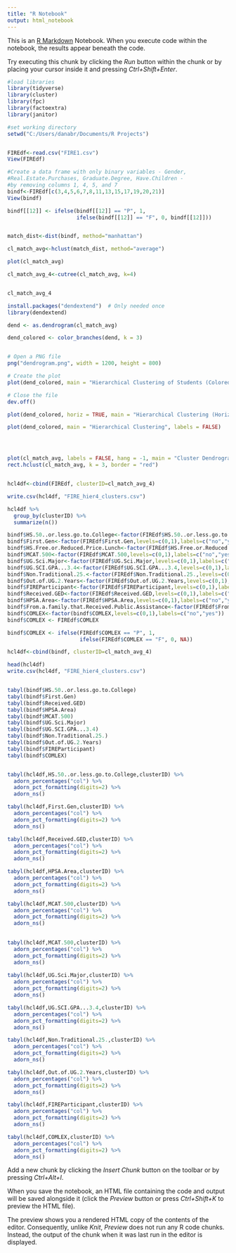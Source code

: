 ---
title: "R Notebook"
output: html_notebook
---

This is an [R Markdown](http://rmarkdown.rstudio.com) Notebook. When you execute code within the notebook, the results appear beneath the code. 

Try executing this chunk by clicking the *Run* button within the chunk or by placing your cursor inside it and pressing *Ctrl+Shift+Enter*. 

```{r}
#load libraries
library(tidyverse)
library(cluster)
library(fpc)
library(factoextra)
library(janitor)

#set working directory
setwd("C:/Users/danabr/Documents/R Projects")


FIREdf<-read.csv("FIRE1.csv")
View(FIREdf)

#Create a data frame with only binary variables - Gender, 
#Real.Estate.Purchases, Graduate.Degree, Have.Children - 
#by removing columns 1, 4, 5, and 7
bindf<-FIREdf[c(3,4,5,6,7,8,11,13,15,17,19,20,21)]
View(bindf)

bindf[[12]] <- ifelse(bindf[[12]] == "P", 1, 
                      ifelse(bindf[[12]] == "F", 0, bindf[[12]]))


match_dist<-dist(bindf, method="manhattan")

cl_match_avg<-hclust(match_dist, method="average")

plot(cl_match_avg)

cl_match_avg_4<-cutree(cl_match_avg, k=4)


cl_match_avg_4

install.packages("dendextend")  # Only needed once
library(dendextend)

dend <- as.dendrogram(cl_match_avg)

dend_colored <- color_branches(dend, k = 3)


# Open a PNG file
png("dendrogram.png", width = 1200, height = 800)

# Create the plot
plot(dend_colored, main = "Hierarchical Clustering of Students (Colored by Cluster)")

# Close the file
dev.off()

plot(dend_colored, horiz = TRUE, main = "Hierarchical Clustering (Horizontal View)")

plot(dend_colored, main = "Hierarchical Clustering", labels = FALSE)




plot(cl_match_avg, labels = FALSE, hang = -1, main = "Cluster Dendrogram")
rect.hclust(cl_match_avg, k = 3, border = "red")


hcl4df<-cbind(FIREdf, clusterID=cl_match_avg_4)

write.csv(hcl4df, "FIRE_hier4_clusters.csv")

hcl4df %>%
  group_by(clusterID) %>%
  summarize(n())

bindf$HS.50..or.less.go.to.College<-factor(FIREdf$HS.50..or.less.go.to.College,levels=c(0,1),labels=c("no","yes"))
bindf$First.Gen<-factor(FIREdf$First.Gen,levels=c(0,1),labels=c("no","yes"))
bindf$HS.Free.or.Reduced.Price.Lunch<-factor(FIREdf$HS.Free.or.Reduced.Price.Lunch,levels=c(0,1),labels=c("no","yes"))
bindf$MCAT.500<-factor(FIREdf$MCAT.500,levels=c(0,1),labels=c("no","yes"))
bindf$UG.Sci.Major<-factor(FIREdf$UG.Sci.Major,levels=c(0,1),labels=c("no","yes"))
bindf$UG.SCI.GPA...3.4<-factor(FIREdf$UG.SCI.GPA...3.4,levels=c(0,1),labels=c("no","yes"))
bindf$Non.Traditional.25.<-factor(FIREdf$Non.Traditional.25.,levels=c(0,1),labels=c("no","yes"))
bindf$Out.of.UG.2.Years<-factor(FIREdf$Out.of.UG.2.Years,levels=c(0,1),labels=c("no","yes"))
bindf$FIREParticipant<-factor(FIREdf$FIREParticipant,levels=c(0,1),labels=c("no","yes"))
bindf$Received.GED<-factor(FIREdf$Received.GED,levels=c(0,1),labels=c("no","yes"))
bindf$HPSA.Area<-factor(FIREdf$HPSA.Area,levels=c(0,1),labels=c("no","yes"))
bindf$From.a.family.that.Received.Public.Assistance<-factor(FIREdf$From.a.family.that.Received.Public.Assistance,levels=c(0,1),labels=c("no","yes"))
bindf$COMLEX<-factor(bindf$COMLEX,levels=c(0,1),labels=c("no","yes"))
bindf$COMLEX <- FIREdf$COMLEX

bindf$COMLEX <- ifelse(FIREdf$COMLEX == "P", 1,
                       ifelse(FIREdf$COMLEX == "F", 0, NA))

hcl4df<-cbind(bindf, clusterID=cl_match_avg_4)

head(hcl4df)
write.csv(hcl4df, "FIRE_hier4_clusters.csv")


tabyl(bindf$HS.50..or.less.go.to.College)
tabyl(bindf$First.Gen)
tabyl(bindf$Received.GED)
tabyl(bindf$HPSA.Area)
tabyl(bindf$MCAT.500)
tabyl(bindf$UG.Sci.Major)
tabyl(bindf$UG.SCI.GPA...3.4)
tabyl(bindf$Non.Traditional.25.)
tabyl(bindf$Out.of.UG.2.Years)
tabyl(bindf$FIREParticipant)
tabyl(bindf$COMLEX)


tabyl(hcl4df,HS.50..or.less.go.to.College,clusterID) %>%
  adorn_percentages("col") %>%
  adorn_pct_formatting(digits=2) %>%
  adorn_ns()

tabyl(hcl4df,First.Gen,clusterID) %>%
  adorn_percentages("col") %>%
  adorn_pct_formatting(digits=2) %>%
  adorn_ns()

tabyl(hcl4df,Received.GED,clusterID) %>%
  adorn_percentages("col") %>%
  adorn_pct_formatting(digits=2) %>%
  adorn_ns()

tabyl(hcl4df,HPSA.Area,clusterID) %>%
  adorn_percentages("col") %>%
  adorn_pct_formatting(digits=2) %>%
  adorn_ns()

tabyl(hcl4df,MCAT.500,clusterID) %>%
  adorn_percentages("col") %>%
  adorn_pct_formatting(digits=2) %>%
  adorn_ns()
  

tabyl(hcl4df,MCAT.500,clusterID) %>%
  adorn_percentages("col") %>%
  adorn_pct_formatting(digits=2) %>%
  adorn_ns()
 
tabyl(hcl4df,UG.Sci.Major,clusterID) %>%
  adorn_percentages("col") %>%
  adorn_pct_formatting(digits=2) %>%
  adorn_ns()

tabyl(hcl4df,UG.SCI.GPA...3.4,clusterID) %>%
  adorn_percentages("col") %>%
  adorn_pct_formatting(digits=2) %>%
  adorn_ns()

tabyl(hcl4df,Non.Traditional.25.,clusterID) %>%
  adorn_percentages("col") %>%
  adorn_pct_formatting(digits=2) %>%
  adorn_ns()

tabyl(hcl4df,Out.of.UG.2.Years,clusterID) %>%
  adorn_percentages("col") %>%
  adorn_pct_formatting(digits=2) %>%
  adorn_ns()

tabyl(hcl4df,FIREParticipant,clusterID) %>%
  adorn_percentages("col") %>%
  adorn_pct_formatting(digits=2) %>%
  adorn_ns()

tabyl(hcl4df,COMLEX,clusterID) %>%
  adorn_percentages("col") %>%
  adorn_pct_formatting(digits=2) %>%
  adorn_ns()

```

Add a new chunk by clicking the *Insert Chunk* button on the toolbar or by pressing *Ctrl+Alt+I*.

When you save the notebook, an HTML file containing the code and output will be saved alongside it (click the *Preview* button or press *Ctrl+Shift+K* to preview the HTML file).

The preview shows you a rendered HTML copy of the contents of the editor. Consequently, unlike *Knit*, *Preview* does not run any R code chunks. Instead, the output of the chunk when it was last run in the editor is displayed.

